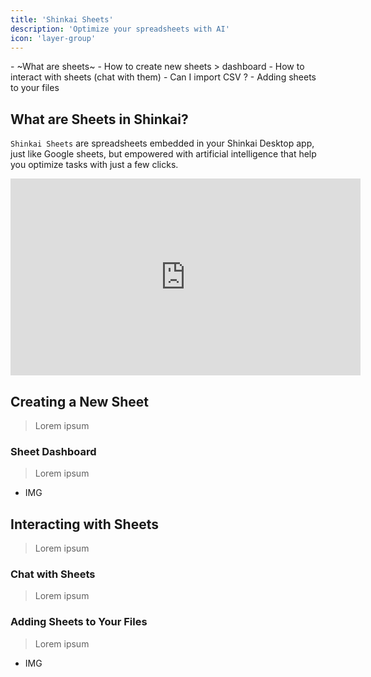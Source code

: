 ```yaml
---
title: 'Shinkai Sheets'
description: 'Optimize your spreadsheets with AI'
icon: 'layer-group'
---
```


<Tip>
- ~What are sheets~ 
- How to create new sheets > dashboard
- How to interact with sheets (chat with them)
- Can I import CSV ? 
- Adding sheets to your files
</Tip>


## What are Sheets in Shinkai?

`Shinkai Sheets` are spreadsheets embedded in your Shinkai Desktop app, just like Google sheets, but empowered with artificial intelligence that help you optimize tasks with just a few clicks. 

<iframe 
  width="560" 
  height="315" 
  src="https://www.youtube.com/embed/GQ9yRPfsDPk?si=iLoagfoVJrPs4H43&amp;controls=0" 
  title="YouTube video player" 
  frameborder="0" 
  allow="accelerometer; autoplay; clipboard-write; encrypted-media; gyroscope; picture-in-picture" 
  allowfullscreen
></iframe>

## Creating a New Sheet

> Lorem ipsum


### Sheet Dashboard
> Lorem ipsum

- IMG

## Interacting with Sheets
> Lorem ipsum

### Chat with Sheets
> Lorem ipsum

### Adding Sheets to Your Files

> Lorem ipsum

- IMG
